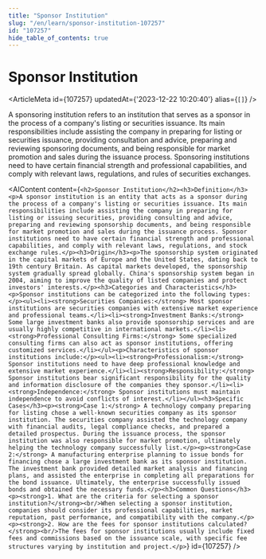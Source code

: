 ```yaml
---
title: "Sponsor Institution"
slug: "/en/learn/sponsor-institution-107257"
id: "107257"
hide_table_of_contents: true
---
```



# Sponsor Institution

<ArticleMeta id={107257} updatedAt={'2023-12-22 10:20:40'} alias={`[]`} />
<div className='border-solid border-b border-t-0 my-4 border-[var(--ifm-color-gray-300)]' />

A sponsoring institution refers to an institution that serves as a sponsor in the process of a company's listing or securities issuance. Its main responsibilities include assisting the company in preparing for listing or securities issuance, providing consultation and advice, preparing and reviewing sponsoring documents, and being responsible for market promotion and sales during the issuance process. Sponsoring institutions need to have certain financial strength and professional capabilities, and comply with relevant laws, regulations, and rules of securities exchanges.

<AIContent content={`<h2>Sponsor Institution</h2><h3>Definition</h3><p>A sponsor institution is an entity that acts as a sponsor during the process of a company's listing or securities issuance. Its main responsibilities include assisting the company in preparing for listing or issuing securities, providing consulting and advice, preparing and reviewing sponsorship documents, and being responsible for market promotion and sales during the issuance process. Sponsor institutions need to have certain financial strength and professional capabilities, and comply with relevant laws, regulations, and stock exchange rules.</p><h3>Origin</h3><p>The sponsorship system originated in the capital markets of Europe and the United States, dating back to 19th century Britain. As capital markets developed, the sponsorship system gradually spread globally. China's sponsorship system began in 2004, aiming to improve the quality of listed companies and protect investors' interests.</p><h3>Categories and Characteristics</h3><p>Sponsor institutions can be categorized into the following types:</p><ul><li><strong>Securities Companies:</strong> Most sponsor institutions are securities companies with extensive market experience and professional teams.</li><li><strong>Investment Banks:</strong> Some large investment banks also provide sponsorship services and are usually highly competitive in international markets.</li><li><strong>Professional Consulting Firms:</strong> Some specialized consulting firms can also act as sponsor institutions, offering customized services.</li></ul><p>Characteristics of sponsor institutions include:</p><ul><li><strong>Professionalism:</strong> Sponsor institutions need to have deep professional knowledge and extensive market experience.</li><li><strong>Responsibility:</strong> Sponsor institutions bear significant responsibility for the quality and information disclosure of the companies they sponsor.</li><li><strong>Independence:</strong> Sponsor institutions must maintain independence to avoid conflicts of interest.</li></ul><h3>Specific Cases</h3><p><strong>Case 1:</strong> A technology company preparing for listing chose a well-known securities company as its sponsor institution. The securities company assisted the technology company with financial audits, legal compliance checks, and prepared a detailed prospectus. During the issuance process, the sponsor institution was also responsible for market promotion, ultimately helping the technology company successfully list.</p><p><strong>Case 2:</strong> A manufacturing enterprise planning to issue bonds for financing chose a large investment bank as its sponsor institution. The investment bank provided detailed market analysis and financing plans, and assisted the enterprise in completing all preparations for the bond issuance. Ultimately, the enterprise successfully issued bonds and obtained the necessary funds.</p><h3>Common Questions</h3><p><strong>1. What are the criteria for selecting a sponsor institution?</strong><br/>When selecting a sponsor institution, companies should consider its professional capabilities, market reputation, past performance, and compatibility with the company.</p><p><strong>2. How are the fees for sponsor institutions calculated?</strong><br/>The fees for sponsor institutions usually include fixed fees and commissions based on the issuance scale, with specific fee structures varying by institution and project.</p>`} id={107257} />
